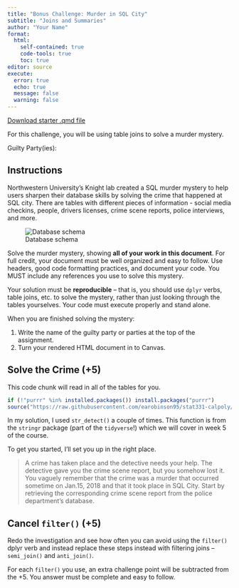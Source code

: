 ```yaml
---
title: "Bonus Challenge: Murder in SQL City"
subtitle: "Joins and Summaries"
author: "Your Name"
format: 
  html:
    self-contained: true
    code-tools: true
    toc: true
editor: source
execute: 
  error: true
  echo: true
  message: false
  warning: false
---
```


[Download starter .qmd file](bonus-challenge-murder-in-sql-city.qmd)

For this challenge, you will be using table joins to solve a murder mystery.

Guilty Party(ies): 

## Instructions

Northwestern University's Knight lab created a SQL murder mystery to help users sharpen their database skills by solving the crime that happened at SQL city. There are tables with different pieces of information - social media checkins, people, drivers licenses, crime scene reports, police interviews, and more. 

![Database schema](https://mystery.knightlab.com/schema.png)

Solve the murder mystery, showing **all of your work in this document**. For full credit, your document must be well organized and easy to follow. Use headers, good code formatting practices, and document your code. You MUST include any references you use to solve this mystery. 

Your solution must be **reproducible** -- that is, you should use `dplyr` verbs, table joins, etc. to solve the mystery, rather than just looking through the tables yourselves. Your code must execute properly and stand alone.

When you are finished solving the mystery: 

1. Write the name of the guilty party or parties at the top of the assignment.
2. Turn your rendered HTML document in to Canvas.

## Solve the Crime (+5)

This code chunk will read in all of the tables for you.

```r
if (!"purrr" %in% installed.packages()) install.packages("purrr")
source("https://raw.githubusercontent.com/earobinson95/stat331-calpoly/master/practice-activities/data/sql-murder-setup.R")
```

::: callout-tip
In my solution, I used `str_detect()` a couple of times. This function is from the `stringr` package (part of the `tidyverse`!) which we will cover in week 5 of the course.
:::

To get you started, I'll set you up in the right place. 

> A crime has taken place and the detective needs your help. The detective gave you the crime scene report, but you somehow lost it. You vaguely remember that the crime was a murder that occurred sometime on Jan.15, 2018 and that it took place in SQL City. Start by retrieving the corresponding crime scene report from the police department’s database.

## Cancel `filter()` (+5)

Redo the investigation and see how often you can avoid using the `filter()` dplyr verb and instead replace these steps instead with filtering joins -- `semi_join()` and `anti_join()`.

For each `filter()` you use, an extra challenge point will be subtracted from the +5. You answer must be complete and easy to follow.
